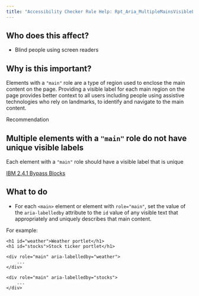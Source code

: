 ```yaml
---
title: "Accessibility Checker Rule Help: Rpt_Aria_MultipleMainsVisibleLabel_Implicit"
---
```


<div className="toolHelp">
<Row>
<Column colLg={5} colMd={3} colSm={4} className="toolLeft">

## Who does this affect?

* Blind people using screen readers

## Why is this important?

Elements with a `"main"` role are a type of region used to enclose the main content on the page. Providing a visible label for each main region on the page provides better context to all users including people using assistive technologies who rely on landmarks, to identify and navigate to the main content.

</Column>
<Column colLg={11} colMd={5} colSm={4} className="toolMain">

<div id="locLevel" className="level-violation">Recommendation</div>

## Multiple elements with a `"main"` role do not have unique visible labels
Each element with a `"main"` role should have a visible label that is unique

[IBM 2.4.1 Bypass Blocks](http://www.ibm.com/able/guidelines/ci162/bypass_blocks.html)

<div id="locSnippet"></div>

## What to do

 * For each `<main>` element or element with `role="main"`, set the value of the `aria-labelledby` attribute to the `id` value of any visible text that appropriately and uniquely describes that main content.

For example:

```
<h1 id="weather">Weather portlet</h1>
<h1 id="stocks">Stock ticker portlet</h1>

<div role="main" aria-labelledby="weather">
    ...
</div>

<div role="main" aria-labelledby="stocks">
    ...
</div>
```


</Column>
</Row>
</div>
